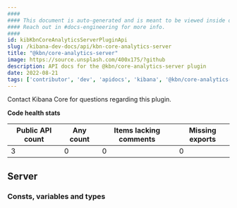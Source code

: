 ```yaml
---
####
#### This document is auto-generated and is meant to be viewed inside our experimental, new docs system.
#### Reach out in #docs-engineering for more info.
####
id: kibKbnCoreAnalyticsServerPluginApi
slug: /kibana-dev-docs/api/kbn-core-analytics-server
title: "@kbn/core-analytics-server"
image: https://source.unsplash.com/400x175/?github
description: API docs for the @kbn/core-analytics-server plugin
date: 2022-08-21
tags: ['contributor', 'dev', 'apidocs', 'kibana', '@kbn/core-analytics-server']
---
```




Contact Kibana Core for questions regarding this plugin.

**Code health stats**

| Public API count  | Any count | Items lacking comments | Missing exports |
|-------------------|-----------|------------------------|-----------------|
| 3 | 0 | 0 | 0 |

## Server

### Consts, variables and types
<DocDefinitionList data={kbnCoreAnalyticsServerObj.server.misc}/>

